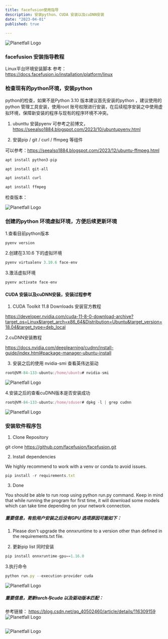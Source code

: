 ```yaml
---
title: facefusion使用指导
description: 安装python、CUDA 安装以及cuDNN安装
date: "2023-04-01"
published: true
  
---
```

![Planetfall Logo](https://blogger.googleusercontent.com/img/b/R29vZ2xl/AVvXsEims_d_U9FoR1JS5ZM7WceRtkNLUgHHbpQQ6iTSYvuJ3eFR3gVG7971JcE-HZEz0ap1Bzg8wOkLf43k3AczMYFqBLsiYBe2c6Op0WO6sPZdTU2yd7KETC92eWj_qNUCukvnLtQ-3y02yzliZ8p9-QV13aN7HjUSq9rqjcKO7aqYDvgGUnuIDS2hgCudTF0/w640-h560-rw/preview.png)

###  facefusion 安装指导教程

Linux平台环境安装脚本 参考： https://docs.facefusion.io/installation/platform/linux


### 检查现有的python环境，安装python

python的检查，如果不是Python 3.10 版本建议首先安装的python ，建议使用的python 管理工具安装，使用root 账号权限进行安装，在后续程序安装之中使用虚拟环境，保障新安装的程序与现有的程序环境不冲突。

1. ubunttu 安装pyenv 可参考之前博文， https://seealso1884.blogspot.com/2023/10/ubuntupyenv.html

2. 安装pip / git / curl / ffmpeg  等组件

可以参考：https://seealso1884.blogspot.com/2023/12/ubuntu-ffmpeg.html

```ts
apt install python3-pip

apt install git-all

apt install curl

apt install ffmpeg
```
检查版本：

![Planetfall Logo](https://blogger.googleusercontent.com/img/b/R29vZ2xl/AVvXsEipKfGqAquKFJitxUdT9UiqTUlpbKdnALyfnZCq3zBlIdv8qkaP_GWbgIOHeAc3lcvF_q22S_2wy88NjPLtCeXRpQ0FYQMUVIPsmR6IUckQeXpPYGbUkERdO0nXXZNDO5mpPucjr8s3OWmUMDD942-0vCOd9zOtCWWcKeIiPFF8HxGL0IzeATpzSdxVl8Y/w640-h226-rw/1708224192960.jpg)



### 创建的python 环境虚拟环境，方便后续更新环境

1.查看目前python版本 
```ts
pyenv version
```

2.创建在3.10.6 下的虚拟环境
```ts
pyenv virtualenv 3.10.6 face-env
```


3.激活虚拟环境
```ts
pyenv activate face-env
```

####  CUDA 安装以及cuDNN安装，安装过程参考

1. CUDA Toolkit 11.8 Downloads 安装官方教程  

https://developer.nvidia.com/cuda-11-8-0-download-archive?target_os=Linux&target_arch=x86_64&Distribution=Ubuntu&target_version=18.04&target_type=deb_local

2.cuDNN安装教程

https://docs.nvidia.com/deeplearning/cudnn/install-guide/index.html#package-manager-ubuntu-install

3. 安装之后的使用 nvidia-smi 查看英伟达驱动 
```ts
root@VM-84-133-ubuntu:/home/ubuntu# nvidia-smi
```
![Planetfall Logo](https://blogger.googleusercontent.com/img/b/R29vZ2xl/AVvXsEi1t5EtFDtX2_cWJahDBgADy4RPoxr39m1aphijQUwt2cs7b-KxUM_u1uZ4vGM0YfeTPQOaY_QQlFvSE37gOCTMz-Uwvra6agANg5cz_J-gbH32izUYF_PNcgK7fSPyrIcGK4derNrXo1w_w6NtDIkJYXpyJg5xgiFcZtKBtxgTyP4U5hrrjkhHMTJaus8/w640-h340-rw/WX20231014-012341.png)

4.安装之后的查看cuDNN版本是否安装成功
```ts
root@VM-84-133-ubuntu:/home/sduser# dpkg -l | grep cudnn
```
![Planetfall Logo](https://blogger.googleusercontent.com/img/b/R29vZ2xl/AVvXsEjCVuiqrNSmCPfOoabg4PDX7re1gHgCfFHIYNzVnFHYXR_Eal05bukGw_qQvn3W0hwnwNsiIvVmLcthkPL9tGKzspLdgdJXF1QnjlouL2g6W1uJg_fiPAZLEyJ8i9PKGHqlI535U5ZVI-22W6cB6iskXCSfE2UmnJam_PiSYm4t46nNh0Xg3WXJ78lEmaY/w640-h40-rw/WX20231014-012411.png)

### 安装软件程序包

1. Clone Repository

git clone https://github.com/facefusion/facefusion.git

2. Install dependencies

We highly recommend to work with a venv or conda to avoid issues.
```ts
pip install -r requirements.txt
```

3. Done

You should be able to run roop using python run.py command. Keep in mind that while running the program for first time, it will download some models which can take time depending on your network connection.


##### 重要信息，有些用户安装之后没有GPU 选项原因可能如下：

1. Please don't upgrade the onnxruntime to a version other than defined in the requirements.txt file.

2. 更新pip list 同时安装  
```ts
pip install onnxruntime-gpu==1.16.0
```

3.执行命令 
```ts
python run.py --execution-provider cuda
```
![Planetfall Logo](https://blogger.googleusercontent.com/img/b/R29vZ2xl/AVvXsEhaWEWtHbPgxw1mSvGyiHSLbDsPpBDRt9vpLdHcV-MHJE1Mr2-2vUU8bx2gn8PQVGLce2AZ4rq2Kn78q8l0N5a-7KabuF1KjbIdlRXLLX_UkmXqC3BjGqqFZTS2rjb607ACnvBOZ7z5TNU2NUdN_y2vqtm_2A3Hff9XkeuX-vMa9M9CEWRUk4kaC8BryGg/w640-h466-rw/WX20231014-032246.png)

##### 重要信息，更新torch与cuda 以及驱动版本匹配：
参考链接：
https://blog.csdn.net/qq_40502460/article/details/116309159
![Planetfall Logo](https://blogger.googleusercontent.com/img/b/R29vZ2xl/AVvXsEgU3YXr_qVTdQcGqZb5RNGCpRrOOv2eLrFOq7gIPklVNTr6OKoRp6yEF4bsXojSEVx1BCl4QW2x9rGcjSVh8GNgc4Vz0lvbsxmN7i3i97aUYlVd7LaTX-tt5VUu5pDqp-5cv57gs6VsB42WgTY4WWxaycVhpY8VoOUFG_jtXEAIenLohXZzfe5ggHDAHvo/w640-h452-rw/WX20231024-004611.png)



```ts
```
![Planetfall Logo](https://blogger.googleus/preview.png)
